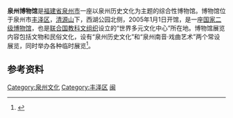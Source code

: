 {{Infobox Museum
 |name          = 泉州博物馆
 |image         = Quanzhou Museum - DSCF8245.JPG
 |imagesize     = 
 |caption       = 
 |map_type      = 
 |map_caption   = 
 |latitude      = 
 |longitude     = 
 |area          = 80亩
 |established   = 2005年1月1日
 |dissolved     = 
 |location      = [[福建省|福建省]][[泉州市|泉州市]][[丰泽区|丰泽区]]
 |type          = 综合性博物馆
 |visitors      = 
 |director      = 
 |curator       = 
 |publictransit = 
 |website       = http://www.qzmuseum.net/
}}
'''泉州博物馆'''是[[福建省|福建省]][[泉州市|泉州市]]一座以泉州历史文化为主题的综合性博物馆。博物馆位于泉州市[[丰泽区|丰泽区]]，[[清源山|清源山]]下，西湖公园北侧，2005年1月1日开馆，是一座[[国家二级博物馆|国家二级博物馆]]，也是[[联合国教科文组织|联合国教科文组织]]设立的“世界多元文化中心”所在地。博物馆展览内容包括文物和民俗文化，设有“泉州历史文化”和“泉州南音·戏曲艺术”两个常设展览，同时举办各种临时展览<ref>{{cite web|url=http://www.qzwb.com/gb/content/2014-05/18/content_4853409.htm|title=外地热 本地冷 泉州博物馆身边被忽略的艺术宝库|publisher=泉州网|date=2014-05-18|accessdate=2014-09-21|archive-url=https://web.archive.org/web/20160304142047/http://www.qzwb.com/gb/content/2014-05/18/content_4853409.htm|archive-date=2016-03-04|dead-url=yes}}</ref>。

== 参考资料 ==
{{reflist}}

{{Museum-stub}}

[[Category:泉州文化|Category:泉州文化]]
[[Category:丰泽区|Category:丰泽区]]
[[Category:国家二级博物馆|闽]]